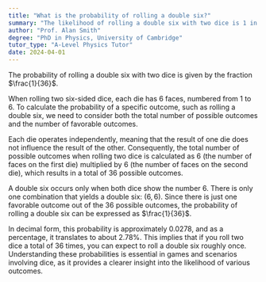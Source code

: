 ```yaml
---
title: "What is the probability of rolling a double six?"
summary: "The likelihood of rolling a double six with two dice is 1 in 36, indicating a low probability event in dice games."
author: "Prof. Alan Smith"
degree: "PhD in Physics, University of Cambridge"
tutor_type: "A-Level Physics Tutor"
date: 2024-04-01
---
```


The probability of rolling a double six with two dice is given by the fraction $\frac{1}{36}$.

When rolling two six-sided dice, each die has 6 faces, numbered from 1 to 6. To calculate the probability of a specific outcome, such as rolling a double six, we need to consider both the total number of possible outcomes and the number of favorable outcomes.

Each die operates independently, meaning that the result of one die does not influence the result of the other. Consequently, the total number of possible outcomes when rolling two dice is calculated as $6$ (the number of faces on the first die) multiplied by $6$ (the number of faces on the second die), which results in a total of $36$ possible outcomes.

A double six occurs only when both dice show the number $6$. There is only one combination that yields a double six: $(6, 6)$. Since there is just one favorable outcome out of the $36$ possible outcomes, the probability of rolling a double six can be expressed as $\frac{1}{36}$.

In decimal form, this probability is approximately $0.0278$, and as a percentage, it translates to about $2.78\%$. This implies that if you roll two dice a total of $36$ times, you can expect to roll a double six roughly once. Understanding these probabilities is essential in games and scenarios involving dice, as it provides a clearer insight into the likelihood of various outcomes.
    